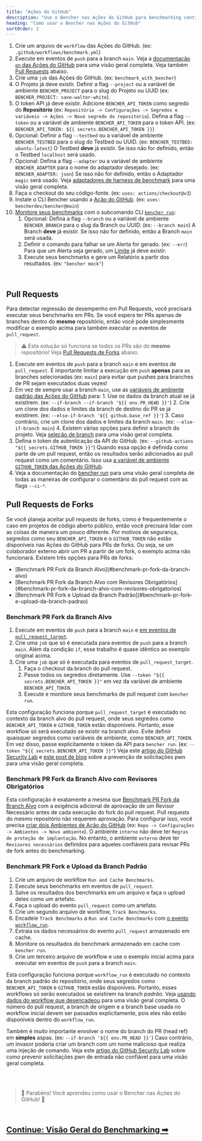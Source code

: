 ```yaml
---
title: "Ações do GitHub"
description: "Use o Bencher nas Ações do GitHub para benchmarking contínuo em pull requests"
heading: "Como usar o Bencher nas Ações do GitHub"
sortOrder: 3
---
```



<GitHubActions1 />

1. Crie um arquivo de `workflow` das Ações do GitHub. (ex: `.github/workflows/benchmark.yml`)
2. Execute em eventos de `push` para a branch `main`. Veja a [documentação `on` das Ações do GitHub](https://docs.github.com/pt/actions/using-workflows/workflow-syntax-for-github-actions#on) para uma visão geral completa. Veja também [Pull Requests](#pull-requests) abaixo.
3. Crie uma `job` das Ações do GitHub. (ex: `benchmark_with_bencher`)
4. O Projeto já deve existir. Definir a flag `--project` ou a variável de ambiente `BENCHER_PROJECT` para o slug do Projeto ou UUID (ex: `BENCHER_PROJECT: save-walter-white`).
5. O token API já deve existir. Adicione `BENCHER_API_TOKEN` como segredo do **Repositório** (ex: `Repositório -> Configurações -> Segredos e variáveis -> Ações -> Novo segredo do repositório`). Defina a flag `--token` ou a variável de ambiente `BENCHER_API_TOKEN` para o token API. (ex: `BENCHER_API_TOKEN: ${{ secrets.BENCHER_API_TOKEN }}`)
6. Opcional: Definir a flag `--testbed` ou a variável de ambiente `BENCHER_TESTBED` para o slug do Testbed ou UUID. (ex: `BENCHER_TESTBED: ubuntu-latest`) O Testbed **deve** já existir. Se isso não for definido, então o Testbed `localhost` será usado.
7. Opcional: Defina a flag `--adapter` ou a variável de ambiente `BENCHER_ADAPTER` para o nome do adaptador desejado. (ex: `BENCHER_ADAPTER: json`) Se isso não for definido, então o Adaptador `magic` será usado. Veja [adaptadores de harness de benchmark](/docs/pt/explanation/adapters) para uma visão geral completa.
8. Faça o checkout do seu código-fonte. (ex: `uses: actions/checkout@v3`)
9.  Instale o CLI Bencher usando a [Ação do GitHub](https://github.com/marketplace/actions/bencher-cli). (ex: `uses: bencherdev/bencher@main`)
10. [Monitore seus benchmarks](/docs/pt/how-to/track-benchmarks) com o subcomando CLI <code><a href="/docs/pt/explanation/bencher-run">bencher run</a></code>:
    1.  Opcional: Defina a flag `--branch` ou a variável de ambiente `BENCHER_BRANCH` para o slug da Branch ou UUID. (ex: `--branch main`) A Branch **deve** já existir. Se isso não for definido, então a Branch `main` será usada.
    2.  Definir o comando para falhar se um Alerta for gerado. (ex: `--err`) Para que um Alerta seja gerado, um [Limite](/docs/pt/explanation/thresholds) já deve existir.
    3.  Execute seus benchmarks e gere um Relatório a partir dos resultados. (ex: `"bencher mock"`)

<br/>

## Pull Requests

Para detectar regressão de desempenho em Pull Requests, você precisará executar seus benchmarks em PRs.
Se você espera ter PRs apenas de branches dentro do **mesmo** repositório, então você pode simplesmente modificar o exemplo acima para também executar `on` eventos de `pull_request`.

> ⚠️ Esta solução só funciona se todos os PRs são do **mesmo** repositório!
> Veja [Pull Requests de Forks](#pull-requests-de-forks) abaixo.

<GitHubActions2 />

1. Execute em eventos de `push` para a branch `main` e em eventos de `pull_request`. É importante limitar a execução em `push` **apenas** para as branches selecionadas (ex: `main`) para evitar que pushes para branches de PR sejam executados duas vezes!
2. Em vez de sempre usar a branch `main`, use as [variáveis de ambiente padrão das Ações do GitHub](https://docs.github.com/pt/actions/learn-github-actions/variables#default-environment-variables) para:
        1. Use os dados da branch atual se já existirem. (ex: `--if-branch --if-branch '${{ env.PR_HEAD }}'`)
        2. Crie um clone dos dados e limites da branch de destino do PR se já existirem. (ex: `--else-if-branch '${{ github.base_ref }}'`)
        3. Caso contrário, crie um clone dos dados e limites da branch `main`. (ex: `--else-if-branch main`)
        4. Existem várias opções para definir a branch do projeto. Veja [seleção de branch](/docs/pt/explanation/branch-selection) para uma visão geral completa.
3. Defina o token de autenticação da API do GitHub. (ex: `--github-actions "${{ secrets.GITHUB_TOKEN }}"`) Quando essa opção é definida como parte de um pull request, então os resultados serão adicionados ao pull request como um comentário. Isso usa [a variável de ambiente `GITHUB_TOKEN` das Ações do GitHub](https://docs.github.com/pt/actions/security-guides/automatic-token-authentication).
4. Veja a documentação do [bencher run](/docs/pt/explanation/bencher-run) para uma visão geral completa de todas as maneiras de configurar o comentário do pull request com as flags `--ci-*`.

## Pull Requests de Forks

Se você planeja aceitar pull requests de forks, como é frequentemente o caso em projetos de código aberto público,
então você precisará lidar com as coisas de maneira um pouco diferente.
Por motivos de segurança, segredos como seu `BENCHER_API_TOKEN` e o `GITHUB_TOKEN` não estão disponíveis nas Ações do GitHub para PRs de forks.
Ou seja, se um colaborador externo abrir um PR a partir de um fork, o exemplo acima não funcionará.
Existem três opções para PRs de forks:

<ul>
  <li>[Benchmark PR Fork da Branch Alvo](#benchmark-pr-fork-da-branch-alvo)</li>
  <li>[Benchmark PR Fork da Branch Alvo com Revisores Obrigatórios](#benchmark-pr-fork-da-branch-alvo-com-revisores-obrigatorios)</li>
  <li>[Benchmark PR Fork e Upload da Branch Padrão](#benchmark-pr-fork-e-upload-da-branch-padrao)</li>
</ul>

### Benchmark PR Fork da Branch Alvo

<GitHubActions3 />

1. Execute em eventos de `push` para a branch `main` e [em eventos de `pull_request_target`](https://docs.github.com/pt/actions/using-workflows/events-that-trigger-workflows#pull_request_target).
2. Crie uma `job` que só é executada para eventos de `push` para a branch `main`. Além da condição `if`, esse trabalho é quase idêntico ao exemplo original acima.
3. Crie uma `job` que só é executada para eventos de `pull_request_target`.
   1. Faça o checkout da branch do pull request.
   2. Passe todos os segredos diretamente. Use `--token "${{ secrets.BENCHER_API_TOKEN }}"` em vez da variável de ambiente `BENCHER_API_TOKEN`.
   3. Execute e monitore seus benchmarks de pull request com `bencher run`.

Esta configuração funciona porque `pull_request_target` é executado no contexto da branch alvo do pull request,
onde seus segredos como `BENCHER_API_TOKEN` e `GITHUB_TOKEN` estão disponíveis.
Portanto, esse workflow só será executado se existir na branch _alvo_.
Evite definir quaisquer segredos como variáveis de ambiente, como `BENCHER_API_TOKEN`.
Em vez disso, passe explicitamente o token da API para `bencher run`. (ex: `--token "${{ secrets.BENCHER_API_TOKEN }}"`)
Veja este [artigo do GitHub Security Lab](https://securitylab.github.com/research/github-actions-preventing-pwn-requests/)
e [este post de blog](https://nathandavison.com/blog/github-actions-and-the-threat-of-malicious-pull-requests)
sobre a prevenção de solicitações pwn para uma visão geral completa.

### Benchmark PR Fork da Branch Alvo com Revisores Obrigatórios

<GitHubActions4 />

Esta configuração é exatamente a mesma que [Benchmark PR Fork da Branch Alvo](#benchmark-pr-fork-da-branch-alvo)
com a exigência adicional de aprovação de um Revisor Necessário antes de cada execução do fork do pull request.
Pull requests do mesmo repositório não requerem aprovação.
Para configurar isso, você precisa [criar dois Ambientes de Ação do GitHub](https://docs.github.com/pt/actions/deployment/targeting-different-environments/using-environments-for-deployment#using-an-environment)
(ex: `Repo -> Configurações -> Ambientes -> Novo ambiente`).
O ambiente `interno` não deve ter `Regras de proteção de implantação`.
No entanto, o ambiente `externo` deve ter `Revisores necessários` definidos para aqueles confiáveis para revisar PRs de fork antes do benchmarking.

### Benchmark PR Fork e Upload da Branch Padrão

<GitHubActions5 />

1. Crie um arquivo de workflow `Run and Cache Benchmarks`.
2. Execute seus benchmarks em eventos de `pull_request`.
3. Salve os resultados dos benchmarks em um arquivo e faça o upload deles como um artefato.
4. Faça o upload do evento `pull_request` como um artefato.
5. Crie um segundo arquivo de workflow, `Track Benchmarks`.
6. Encadeie `Track Benchmarks` a `Run and Cache Benchmarks` com [o evento `workflow_run`](https://docs.github.com/pt/actions/using-workflows/events-that-trigger-workflows#workflow_run).
7. Extraia os dados necessários do evento `pull_request` armazenado em cache.
8. Monitore os resultados do benchmark armazenado em cache com `bencher run`.
9. Crie um terceiro arquivo de workflow e use o exemplo inicial acima para executar em eventos de `push` para a branch `main`.

Esta configuração funciona porque `workflow_run` é executado no contexto da branch padrão do repositório,
onde seus segredos como `BENCHER_API_TOKEN` e `GITHUB_TOKEN` estão disponíveis.
Portanto, esses workflows só serão executados se existirem na branch _padrão_.
Veja [usando dados do workflow que desencadeou](https://docs.github.com/pt/actions/using-workflows/events-that-trigger-workflows#using-data-from-the-triggering-workflow) para uma visão geral completa.
O número do pull request, a branch de origem e a branch base usada no workflow inicial devem ser passados explicitamente, pois eles não estão disponíveis dentro do `workflow_run`.

Também é _muito_ importante envolver o nome do branch do PR (head ref) em **simples** aspas. (ex: `--if-branch '${{ env.PR_HEAD }}'`) Caso contrário, um invasor poderia criar um branch com um nome malicioso que realiza uma injeção de comando. Veja este [artigo do GitHub Security Lab](https://securitylab.github.com/research/github-actions-untrusted-input/) sobre como prevenir solicitações pwn de entrada não confiável para uma visão geral completa.

<br/>
<br/>

> 🐰 Parabéns! Você aprendeu como usar o Bencher nas Ações do GitHub! 🎉

<br/>

<h2><a href="/docs/pt/explanation/benchmarking">Continue: Visão Geral do Benchmarking ➡</a></h2>
